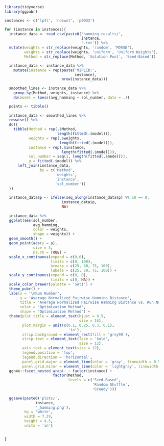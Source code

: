 ```{r}
library(tidyverse)
library(ggpubr)
```

```{r}
instances <- c('lp4l', 'noswot', 'p0033')

for (instance in instances){
  instance_data <- read_csv(paste0('hamming_results/',
                                   instance,
                                   '.txt')) %>% 
  mutate(weights = str_replace(weights, 'random', 'MORSE'),
         weights = str_replace(weights, 'uniform', 'Uniform Weights'),
         Method = str_replace(Method, 'Solution Pool', 'Seed-Based'))

  instance_data <- instance_data %>% 
    mutate(instance = rep(paste('MIPLIB:',
                                instance),
                          nrow(instance_data)))
  
  smoothed_lines <- instance_data %>%
    group_by(Method, weights, instance) %>%
    do(model = loess(avg_hamming ~ sol_number, data = .))

  points <- tibble()
  
  instance_data <- smoothed_lines %>% 
  rowwise() %>% 
  do({
    tibble(Method = rep(.$Method,
                        length(fitted(.$model))),
           weights = rep(.$weights,
                         length(fitted(.$model))),
           instance = rep(.$instance,
                          length(fitted(.$model))),
           sol_number = seq(1, length(fitted(.$model))),
           p = fitted(.$model)) %>% 
      left_join(instance_data,
                by = c('Method',
                       'weights',
                       'instance',
                       'sol_number'))
  })
  
  instance_data$p <- ifelse(seq_along(instance_data$p) %% 10 == 0,
                          instance_data$p,
                          NA)
  
  instance_data %>% 
  ggplot(aes(sol_number,
             avg_hamming,
             color = weights,
             shape = weights)) +
  geom_smooth() +
  geom_point(aes(y = p),
             size = 3,
             na.rm = TRUE) +
  scale_x_continuous(expand = c(0,0),
                     limits = c(0, 100),
                     breaks = c(25, 50, 75, 100),
                     labels = c(25, 50, 75, 100)) +
  scale_y_continuous(expand = c(0, 0),
                     limits = c(0, NA)) +
  scale_color_brewer(palette = 'Set1') +
  theme_pubr() +
  labs(x = '\nRun Number',
       y = 'Average Normalized Pairwise Hamming Distance',
       title = 'Average Normalized Pairwise Hamming Distance vs. Run Number',
       color = 'Optimization Method',
       shape = 'Optimization Method') +
  theme(plot.title = element_text(hjust = 0.5,
                                  size = 16),
        plot.margin = unit(c(0.1, 0.25, 0.3, 0.1),
                             'in'),
        strip.background = element_rect(fill = 'grey90'),
        strip.text = element_text(face = 'bold',
                                  size = 12),
        axis.text = element_text(size = 12),
        legend.position = 'top',
        legend.direction = 'horizontal',
        panel.grid.major = element_line(color = 'gray', linewidth = 0.5),
        panel.grid.minor = element_line(color = 'lightgray', linewidth = 0.25)) +
  ggh4x::facet_nested_wrap(. ~ factor(instance) +
                      factor(Method,
                             levels = c('Seed-Based',
                                        'Random Shuffle',
                                        'Greedy')))
  
  ggsave(paste0('plots/',
              instance,
              '_hamming.png'),
         bg = 'white',
         width = 7.29,
         height = 4.5,
         units = 'in')
  

}
```